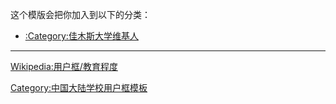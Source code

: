 {{Userbox
  |border-c = #AAAA00
  |border-s = 1
  |id-c     = #fff
  |id-s     = 10
  |id-fc    = #000
  |info-c   = green
  |info-s   = 10
  |info-fc  = black
  |id       =
  |info     = [[Category:佳木斯大学维基人|<span style="color:blue">这个用户</span>]]是'''[[佳木斯大学|<span class="org" style="color:blue">佳木斯大学</span>]]'''的学生、老师或校友。<br />
<big>佳木斯大学位于'''黑龙江省'''佳木斯市</big>
}}<includeonly>[[Category:佳木斯大学维基人|{{PAGENAME}}]]</includeonly>
<noinclude>
<div style="clear:both">
这个模版会把你加入到以下的分类：
*[[:Category:佳木斯大学维基人]]
----
[[Wikipedia:用户框/教育程度]]</div>
{{UF-hcard-part}}
[[Category:中国大陆学校用户框模板]]
</noinclude>
